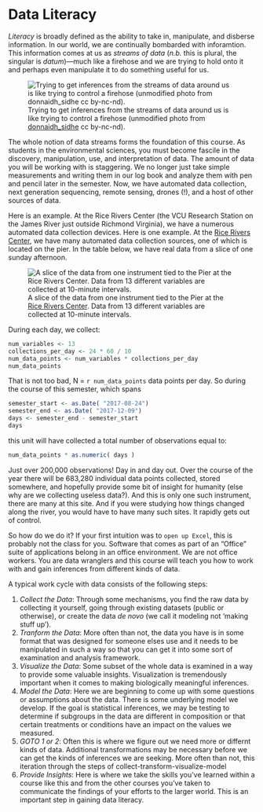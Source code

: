 # Data Literacy {-}


*Literacy* is broadly defined as the ability to take in, manipulate, and disberse information.  In our world, we are continually bombarded with inforamtion.  This information comes at us as *streams of data* (*n.b.* this is plural, the singular is *datum*)---much like a firehose and we are trying to hold onto it and perhaps even manipulate it to do something useful for us.

![Trying to get inferences from the streams of data around us is like trying to control a firehose (unmodified photo from [donnaidh_sidhe](https://www.flickr.com/photos/donnaidh_sidhe/1032985990/in/photolist-6Naoc5-74jKzz-3GpE8-74Ysr-dkMDL-32dG1t-6qG4x6-CAokAu-6EVzbs-qcFYBn-nrHMEs-3GpFH-3GpD9-5QAqxt-8MbpMH-hiQgk-hepL7-3GpH5-ocCJc6-2zhjKh-6iBJVW-4LDm9v-3GpF3-8ewjUM-4iZjCr-AN9Vvs-LRENiy-8ewjAr-bAU7jW-DqDhBc-SBNKmU-3FXoS-SrGPvd-ML94em-LREQgw-LREP9G-MD6R9S-ML95jC-nwUzyL) cc by-nc-nd).](./media/firehose_crowd.jpg)

The whole notion of data streams forms the foundation of this course.  As students in the environmental sciences, you must become fascile in the discovery, manipulation, use, and interpretation of data.  The amount of data you will be working with is staggering.  We no longer just take simple measurements and writing them in our log book and analyze them with pen and pencil later in the semester.  Now, we have automated data collection, next generation sequencing, remote sensing, drones (!), and a host of other sources of data.  

Here is an example.  At the Rice Rivers Center (the VCU Research Station on the James River just outside Richmond Virginia), we have a numerous automated data collection devices.  Here is one example.  At the [Rice Rivers Center](http://ricerivers.vcu.edu), we have many automated data collection sources, one of which is located on the pier.  In the table below, we have real data from a slice of one sunday afternoon.

![A slice of the data from one instrument tied to the Pier at the [Rice Rivers Center](http://ricerivers.vcu.edu).  Data from 13 different variables are collected at 10-minute intervals.](./media/RicePierData.png)

During each day, we collect:

```r
num_variables <- 13
collections_per_day <- 24 * 60 / 10
num_data_points <- num_variables * collections_per_day
num_data_points
```

That is not too bad, N = `r num_data_points` data points per day.  So during the course of this semester, which spans

```r
semester_start <- as.Date( "2017-08-24")
semester_end <- as.Date( "2017-12-09")
days <- semester_end - semester_start
days
```

this unit will have collected a total number of observations equal to:

```r
num_data_points * as.numeric( days )
```

Just over 200,000 observations!  Day in and day out.  Over the course of the year there will be 683,280 individual data points collected, stored somewhere, and hopefully provide some bit of insight for humanity (else why are we collecting useless data?).  And this is only one such instrument, there are many at this site.  And if you were studying how things changed along the river, you would have to have many such sites.  It rapidly gets out of control.

So how do we do it?  If your first intuition was to `open up Excel`, this is probably not the class for you.  Software that comes as part of an "Office" suite of applications belong in an office environment.  We are not office workers.  You are data wranglers and this course will teach you how to work with and gain inferences from different kinds of data. 

A typical work cycle with data consists of the following steps:

1. *Collect the Data*: Through some mechanisms, you find the raw data by  collecting it yourself, going through existing datasets (public or otherwise), or create the data *de novo* (we call it modeling not 'making stuff up').
2. *Tranform the Data*: More often than not, the data you have is in some format that was designed for someone elses use and it needs to be manipulated in such a way so that you can get it into some sort of examination and analysis framework.
3. *Visualize the Data*: Some subset of the whole data is examined in a way to provide some valuable insights.  Visualization is tremendously important when it comes to making biologically meaningful inferences.
4. *Model the Data*: Here we are beginning to come up with some questions or assumptions about the data.  There is some underlying model we develop.  If the goal is statistical inferences, we may be testing to determine if subgroups in the data are different in composition or that certain treatments or conditions have an impact on the values we measured.  
5. *GOTO 1 or 2*:  Often this is where we figure out we need more or differnt kinds of data.  Additional transformations may be necessary before we can get the kinds of inferences we are seeking.  More often than not, this iteration through the steps of collect-transform-visualize-model
5. *Provide Insights*: Here is where we take the skills you've learned within a course like this and from the other courses you've taken to communicate the findings of your efforts to the larger world.  This is an important step in gaining data literacy.



